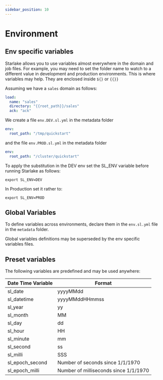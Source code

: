 ```yaml
---
sidebar_position: 10
---
```


# Environment
## Env specific variables

Starlake allows you to use variables almost everywhere in the domain and job files.
For example, you may need to set the folder name to watch to a different value
in development and production environments. This is where variables may help. They are enclosed inside 
`${}` or `{{}}`

Assuming we have a `sales` domain as follows:
```yaml
load:
  name: "sales"
  directory: "{{root_path}}/sales"
  ack: "ack"
```

We create a file `env.DEV.sl.yml` in the metadata folder 

```yaml
env:
  root_path: "/tmp/quickstart"
```

and the file `env.PROD.sl.yml` in the metadata folder

```yaml
env:
  root_path: "/cluster/quickstart"
```

To apply the substitution in the DEV env set the SL_ENV variable before running Starlake as follows:

```shell
export SL_ENV=DEV
```

In Production set it rather to:

```shell
export SL_ENV=PROD
```

## Global Variables
To define variables across environments, declare them in the `env.sl.yml` file in the `metadata` folder.

Global variables definitions may be superseded by the env specific variables files.  


## Preset variables
The following variables are predefined and may be used anywhere:

| Date Time Variable | Format                                |
|--------------------|---------------------------------------|
| sl_date         | yyyyMMdd                              |
| sl_datetime     | yyyyMMddHHmmss                        |
| sl_year         | yy                                    |
| sl_month        | MM                                    |
| sl_day          | dd                                    |
| sl_hour         | HH                                    |
| sl_minute       | mm                                    |
| sl_second       | ss                                    |
| sl_milli        | SSS                                   |
| sl_epoch_second | Number of seconds since 1/1/1970      |
| sl_epoch_milli  | Number of milliseconds since 1/1/1970 |
